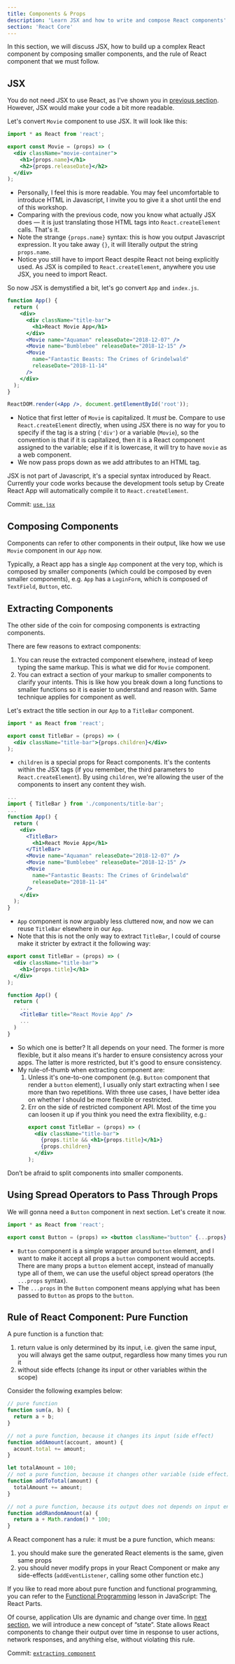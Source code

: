 ```yaml
---
title: Components & Props
description: 'Learn JSX and how to write and compose React components'
section: 'React Core'
---
```


In this section, we will discuss JSX, how to build up a complex React component by composing smaller components, and the rule of React component that we must follow.

## JSX

You do not need JSX to use React, as I've shown you in [previous section](/intro-to-react-js-v2/vanilla-react). However, JSX would make your code a bit more readable.

Let's convert `Movie` component to use JSX. It will look like this:

```jsx fileName="src/components/movie.js"
import * as React from 'react';

export const Movie = (props) => (
  <div className="movie-container">
    <h1>{props.name}</h1>
    <h2>{props.releaseDate}</h2>
  </div>
);
```

- Personally, I feel this is more readable. You may feel uncomfortable to introduce HTML in Javascript, I invite you to give it a shot until the end of this workshop.
- Comparing with the previous code, now you know what actually JSX does &mdash; it is just translating those HTML tags into `React.createElement` calls. That's it.
- Note the strange `{props.name}` syntax: this is how you output Javascript expression. It you take away `{}`, it will literally output the string `props.name`.
- Notice you still have to import React despite React not being explicitly used. As JSX is compiled to `React.createElement`, anywhere you use JSX, you need to import React.

So now JSX is demystified a bit, let's go convert `App` and `index.js`.

```jsx title="src/app.js"
function App() {
  return (
    <div>
      <div className="title-bar">
        <h1>React Movie App</h1>
      </div>
      <Movie name="Aquaman" releaseDate="2018-12-07" />
      <Movie name="Bumblebee" releaseDate="2018-12-15" />
      <Movie
        name="Fantastic Beasts: The Crimes of Grindelwald"
        releaseDate="2018-11-14"
      />
    </div>
  );
}
```

```jsx title="src/index.js"
ReactDOM.render(<App />, document.getElementById('root'));
```

- Notice that first letter of `Movie` is capitalized. It _must_ be. Compare to use `React.createElement` directly, when using JSX there is no way for you to specify if the tag is a string (`'div'`) or a variable (`Movie`), so the convention is that if it is capitalized, then it is a React component assigned to the variable; else if it is lowercase, it will try to have `movie` as a web component.
- We now pass props down as we add attributes to an HTML tag.

<aside>

JSX is not part of Javascript, it's a special syntax introduced by React. Currently your code works because the development tools setup by Create React App will automatically compile it to `React.createElement`.

Commit: [`use jsx`](https://github.com/malcolm-kee/react-movie-app-v2/commit/3bbdb03122a2179918241780fa8a278a4d679308)

</aside>

## Composing Components

Components can refer to other components in their output, like how we use `Movie` component in our `App` now.

Typically, a React app has a single `App` component at the very top, which is composed by smaller components (which could be composed by even smaller components), e.g. `App` has a `LoginForm`, which is composed of `TextField`, `Button`, etc.

## Extracting Components

The other side of the coin for composing components is extracting components.

There are few reasons to extract components:

1.  You can reuse the extracted component elsewhere, instead of keep typing the same markup. This is what we did for `Movie` component.
1.  You can extract a section of your markup to smaller components to clarify your intents. This is like how you break down a long functions to smaller functions so it is easier to understand and reason with. Same technique applies for component as well.

Let's extract the title section in our `App` to a `TitleBar` component.

```jsx title="src/components/title-bar.js"
import * as React from 'react';

export const TitleBar = (props) => (
  <div className="title-bar">{props.children}</div>
);
```

- `children` is a special props for React components. It's the contents within the JSX tags (if you remember, the third parameters to `React.createElement`). By using `children`, we're allowing the user of the components to insert any content they wish.

```jsx title="src/app.js"
...
import { TitleBar } from './components/title-bar';
...
function App() {
  return (
    <div>
      <TitleBar>
        <h1>React Movie App</h1>
      </TitleBar>
      <Movie name="Aquaman" releaseDate="2018-12-07" />
      <Movie name="Bumblebee" releaseDate="2018-12-15" />
      <Movie
        name="Fantastic Beasts: The Crimes of Grindelwald"
        releaseDate="2018-11-14"
      />
    </div>
  );
}
```

- `App` component is now arguably less cluttered now, and now we can reuse `TitleBar` elsewhere in our `App`.
- Note that this is not the only way to extract `TitleBar`, I could of course make it stricter by extract it the following way:

```jsx title="src/components/title-bar.js"
export const TitleBar = (props) => (
  <div className="title-bar">
    <h1>{props.title}</h1>
  </div>
);
```

```jsx title="src/app.js"
function App() {
  return (
    ...
    <TitleBar title="React Movie App" />
    ...
  )
}
```

- So which one is better? It all depends on your need. The former is more flexible, but it also means it's harder to ensure consistency across your apps. The latter is more restricted, but it's good to ensure consistency.
- My rule-of-thumb when extracting component are:
  1.  Unless it's one-to-one component (e.g. `Button` component that render a `button` element), I usually only start extracting when I see more than two repetitions. With three use cases, I have better idea on whether I should be more flexible or restricted.
  1.  Err on the side of restricted component API. Most of the time you can loosen it up if you think you need the extra flexibility, e.g.:
      ```jsx
      export const TitleBar = (props) => (
        <div className="title-bar">
          {props.title && <h1>{props.title}</h1>}
          {props.children}
        </div>
      );
      ```

Don’t be afraid to split components into smaller components.

## Using Spread Operators to Pass Through Props

We will gonna need a `Button` component in next section. Let's create it now.

```jsx title="src/components/button.js"
import * as React from 'react';

export const Button = (props) => <button className="button" {...props} />;
```

- `Button` component is a simple wrapper around `button` element, and I want to make it accept all props a `button` component would accepts. There are many props a `button` element accept, instead of manually type all of them, we can use the useful object spread operators (the `...props` syntax).
- The `...props` in the `Button` component means applying what has been passed to `Button` as props to the `button`.

## Rule of React Component: Pure Function

A pure function is a function that:

1.  return value is only determined by its input, i.e. given the same input, you will always get the same output, regardless how many times you run it
1.  without side effects (change its input or other variables within the scope)

Consider the following examples below:

```javascript
// pure function
function sum(a, b) {
  return a + b;
}

// not a pure function, because it changes its input (side effect)
function addAmount(account, amount) {
  acount.total += amount;
}

let totalAmount = 100;
// not a pure function, because it changes other variable (side effect)
function addToTotal(amount) {
  totalAmount += amount;
}

// not a pure function, because its output does not depends on input entirely
function addRandomAmount(a) {
  return a + Math.random() * 100;
}
```

A React component has a rule: it must be a pure function, which means:

1.  you should make sure the generated React elements is the same, given same props
1.  you should never modify props in your React Component or make any side-effects (`addEventListener`, calling some other function etc.)

<aside>

If you like to read more about pure function and functional programming, you can refer to the [Functional Programming][fp-lesson] lesson in JavaScript: The React Parts.

</aside>

Of course, application UIs are dynamic and change over time. In [next section](/intro-to-react-js-v2/hooks), we will introduce a new concept of “state”. State allows React components to change their output over time in response to user actions, network responses, and anything else, without violating this rule.

<aside>

Commit: [`extracting component`](https://github.com/malcolm-kee/react-movie-app-v2/commit/03a117818ed9aaef04e88af3615404ac0d0d9ab7)

</aside>

[fp-lesson]: /js-the-react-parts/functional-programming
